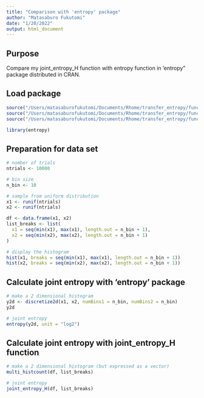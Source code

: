 ```yaml
---
title: "Comparison with 'entropy' package"
author: "Matasaburo Fukutomi"
date: "1/20/2022"
output: html_document
---
```


## Purpose  
Compare my joint_entropy_H function with entropy function in 'entropy" package distributed in CRAN.

## Load package
``` r
source("/Users/matasaburofukutomi/Documents/Rhome/transfer_entropy/functions/entropy_H.R")
source("/Users/matasaburofukutomi/Documents/Rhome/transfer_entropy/functions/joint_entropy_H.R")
source("/Users/matasaburofukutomi/Documents/Rhome/transfer_entropy/functions/multi_histcount.R")

library(entropy)

```

## Preparation for data set
``` r
# number of trials
ntrials <- 10000

# bin size
n_bin <- 10

# sample from uniform distribution
x1 <- runif(ntrials)
x2 <- runif(ntrials)

df <- data.frame(x1, x2)
list_breaks <- list(
  x1 = seq(min(x1), max(x1), length.out = n_bin + 1),
  x2 = seq(min(x2), max(x2), length.out = n_bin + 1)
)

# display the histogram
hist(x1, breaks = seq(min(x1), max(x1), length.out = n_bin + 1))
hist(x2, breaks = seq(min(x2), max(x2), length.out = n_bin + 1))

```

## Calculate joint entropy with 'entropy' package
``` r
# make a 2 dimensional histogram
y2d <- discretize2d(x1, x2, numBins1 = n_bin, numBins2 = n_bin)
y2d

# joint entropy
entropy(y2d, unit = "log2")

```

## Calculate joint entropy with joint_entropy_H function
``` r
# make a 2 dimensional histogram (but expressed as a vector)
multi_histcount(df, list_breaks)

# joint entropy
joint_entropy_H(df, list_breaks)

```